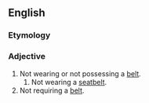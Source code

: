 ==English==

===Etymology===
{{suffix|en|belt|less}}

===Adjective===
{{en-adj|-}}

# Not wearing or not possessing a [[belt]].
## Not wearing a [[seatbelt]].
# Not requiring a [[belt]].